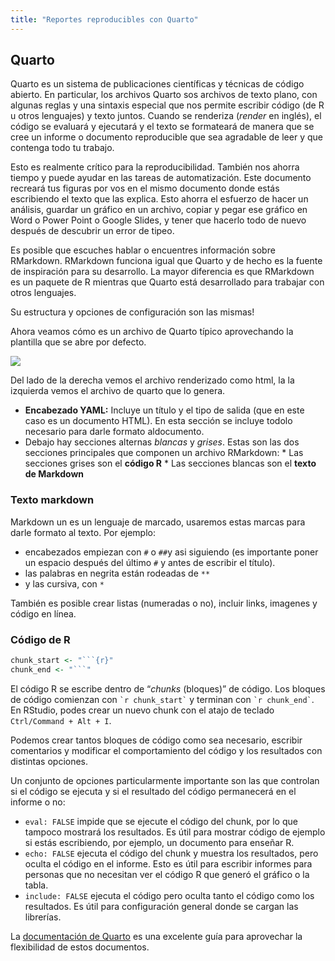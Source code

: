```yaml
---
title: "Reportes reproducibles con Quarto"
---
```


## Quarto

Quarto es un sistema de publicaciones científicas y técnicas de código abierto. En particular, los archivos Quarto sos archivos de texto plano, con algunas reglas y una sintaxis especial que nos permite escribir código (de R u otros lenguajes) y texto juntos. Cuando se renderiza (*render* en inglés), el código se evaluará y ejecutará y el texto se formateará de manera que se cree un informe o documento reproducible que sea agradable de leer y que contenga todo tu trabajo.

Esto es realmente crítico para la reproducibilidad. También nos ahorra tiempo y puede ayudar en las tareas de automatización. Este documento recreará tus figuras por vos en el mismo documento donde estás escribiendo el texto que las explica. Esto ahorra el esfuerzo de hacer un análisis, guardar un gráfico en un archivo, copiar y pegar ese gráfico en Word o Power Point o Google Slides, y tener que hacerlo todo de nuevo después de descubrir un error de tipeo.

::: importante
Es posible que escuches hablar o encuentres información sobre RMarkdown. RMarkdown funciona igual que Quarto y de hecho es la fuente de inspiración para su desarrollo. La mayor diferencia es que RMarkdown es un paquete de R mientras que Quarto está desarrollado para trabajar con otros lenguajes. 

Su estructura y opciones de configuración son las mismas!
:::

Ahora veamos cómo es un archivo de Quarto típico aprovechando la plantilla que se abre por defecto.

![](images/quarto.png)

Del lado de la derecha vemos el archivo renderizado como html, la la izquierda vemos el archivo de quarto que lo genera. 

* **Encabezado YAML:** Incluye un título y el tipo de salida (que en este caso es un documento HTML). En esta sección se incluye todolo necesario para darle formato aldocumento.
* Debajo hay secciones alternas _blancas_ y _grises_. Estas son las dos secciones principales que componen un archivo RMarkdown:
      * Las secciones grises son el **código R**
      * Las secciones blancas son el **texto de Markdown**


### Texto markdown

Markdown un es un lenguaje de marcado, usaremos estas marcas para darle formato al texto. Por ejemplo:

* encabezados empiezan con `# ` o `## `y asi siguiendo (es importante poner un espacio después del último `#` y antes de escribir el título).
* las palabras en negrita están rodeadas de `**`
* y las cursiva, con `*`

También es posible crear listas (numeradas o no), incluir links, imagenes y código en línea.

### Código de R

```r
chunk_start <- "```{r}"
chunk_end <- "```"
```

El código R se escribe dentro de "*chunks* (bloques)" de código. Los bloques de código comienzan con `` `r chunk_start` `` y terminan con `` `r chunk_end` ``. En RStudio, podes crear un nuevo chunk con el atajo de teclado `Ctrl/Command + Alt + I`.

Podemos crear tantos bloques de código como sea necesario, escribir comentarios y modificar el comportamiento del código y los resultados con distintas opciones.

Un conjunto de opciones particularmente importante son las que controlan si el código se ejecuta y si el resultado del código permanecerá en el informe o no:

* `eval: FALSE` impide que se ejecute el código del chunk, por lo que tampoco mostrará los resultados. Es útil para mostrar código de ejemplo si estás escribiendo, por ejemplo, un documento para enseñar R.
* `echo: FALSE` ejecuta el código del chunk y muestra los resultados, pero oculta el código en el informe. Esto es útil para escribir informes para personas que no necesitan ver el código R que generó el gráfico o la tabla.
* `include: FALSE` ejecuta el código pero oculta tanto el código como los resultados. Es útil para configuración general donde se cargan las librerías.

La [documentación de Quarto](https://quarto.org/docs/computations/execution-options.html) es una excelente guía para aprovechar la flexibilidad de estos documentos.
